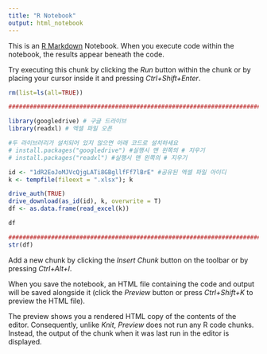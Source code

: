 ```yaml
---
title: "R Notebook"
output: html_notebook
---
```


This is an [R Markdown](http://rmarkdown.rstudio.com) Notebook. When you execute code within the notebook, the results appear beneath the code. 

Try executing this chunk by clicking the *Run* button within the chunk or by placing your cursor inside it and pressing *Ctrl+Shift+Enter*. 

```r
rm(list=ls(all=TRUE))

##########################################################################자신의 PC에서 구글 드라이브가 작동하면 아래 코드로 실습용 엑셀 데이터셋을 호출하면 됩니다

library(googledrive) # 구글 드라이브
library(readxl) # 엑셀 파일 오픈

#두 라이브러리가 설치되어 있지 않으면 아래 코드로 설치하세요
# install.packages("googledrive") #실행시 맨 왼쪽의 # 지우기
# install.packages("readxl") #실행시 맨 왼쪽의 # 지우기

id <- "1dR2EoJoMJVcQjgLATi8GBgllfFf7lBrE" #공유된 엑셀 파일 아이디
k <- tempfile(fileext = ".xlsx"); k

drive_auth(TRUE)
drive_download(as_id(id), k, overwrite = T)
df <- as.data.frame(read_excel(k))

df

#########################################################################
str(df)

```

Add a new chunk by clicking the *Insert Chunk* button on the toolbar or by pressing *Ctrl+Alt+I*.

When you save the notebook, an HTML file containing the code and output will be saved alongside it (click the *Preview* button or press *Ctrl+Shift+K* to preview the HTML file).

The preview shows you a rendered HTML copy of the contents of the editor. Consequently, unlike *Knit*, *Preview* does not run any R code chunks. Instead, the output of the chunk when it was last run in the editor is displayed.
